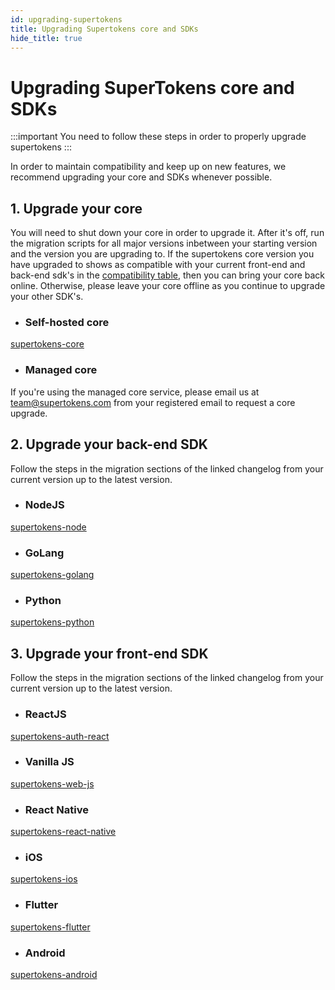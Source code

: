 ```yaml
---
id: upgrading-supertokens
title: Upgrading Supertokens core and SDKs
hide_title: true
---
```


<!-- COPY DOCS -->
<!-- ./community/upgrading-supertokens.mdx -->

# Upgrading SuperTokens core and SDKs

:::important
You need to follow these steps in order to properly upgrade supertokens
:::

In order to maintain compatibility and keep up on new features, we recommend upgrading your core and SDKs whenever possible.

## 1. Upgrade your core

You will need to shut down your core in order to upgrade it. After it's off, run the migration scripts for all major versions inbetween
your starting version and the version you are upgrading to. If the supertokens core version you have upgraded to shows as compatible
with your current front-end and back-end sdk's in the [compatibility table](./compatibility-table), then you can bring your core back online.
Otherwise, please leave your core offline as you continue to upgrade your other SDK's.

- ### Self-hosted core
[supertokens-core](https://github.com/supertokens/supertokens-core/blob/master/CHANGELOG.md)

- ### Managed core
If you're using the managed core service, please email us at team@supertokens.com from your registered email to request a core upgrade.

## 2. Upgrade your back-end SDK

Follow the steps in the migration sections of the linked changelog from your current version up to the latest version.

- ### NodeJS
[supertokens-node](https://github.com/supertokens/supertokens-node/blob/master/CHANGELOG.md)

- ### GoLang
[supertokens-golang](https://github.com/supertokens/supertokens-golang/blob/master/CHANGELOG.md)

- ### Python
[supertokens-python](https://github.com/supertokens/supertokens-python/blob/master/CHANGELOG.md)

## 3. Upgrade your front-end SDK

Follow the steps in the migration sections of the linked changelog from your current version up to the latest version.

- ### ReactJS
[supertokens-auth-react](https://github.com/supertokens/supertokens-auth-react/blob/master/CHANGELOG.md)

- ### Vanilla JS
[supertokens-web-js](https://github.com/supertokens/supertokens-web-js/blob/master/CHANGELOG.md)

- ### React Native
[supertokens-react-native](https://github.com/supertokens/supertokens-react-native)

- ### iOS
[supertokens-ios](https://github.com/supertokens/supertokens-ios/blob/master/CHANGELOG.md)

- ### Flutter
[supertokens-flutter](https://github.com/supertokens/supertokens-flutter)

- ### Android
[supertokens-android](https://github.com/supertokens/supertokens-android/blob/master/CHANGELOG.md)